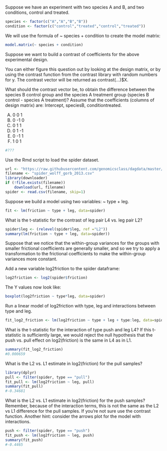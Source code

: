 Suppose we have an experiment with two species A and B, and two conditions, control and treated.



```{r}
species <- factor(c("A","A","B","B"))
condition <- factor(c("control","treated","control","treated"))
```
We will use the formula of ~ species + condition to create the model matrix:
```{r}
model.matrix(~ species + condition)
```


Suppose we want to build a contrast of coefficients for the above experimental design.

You can either figure this question out by looking at the design matrix, or by using the contrast function from the contrast library with random numbers for y. The contrast vector will be returned as contrast(...)$X.

What should the contrast vector be, to obtain the difference between the species B control group and the species A treatment group (species B control - species A treatment)? Assume that the coefficients (columns of design matrix) are: Intercept, speciesB, conditiontreated.

A) 0 0 1
B) 0 -1 0
C) 0 1 1
D) 0 1 -1
E) 0 -1 1
F) 1 0 1
```{r}
#???
```


Use the Rmd script to load the spider dataset.
```{r}
url <- "https://raw.githubusercontent.com/genomicsclass/dagdata/master/inst/extdata/spider_wolff_gorb_2013.csv"
filename <- "spider_wolff_gorb_2013.csv"
library(downloader)
if (!file.exists(filename))
    download(url, filename)
spider <- read.csv(filename, skip=1)
```

Suppose we build a model using two variables: ~ type + leg.
```{r}
fit <- lm(friction ~ type + leg, data=spider)
```


What is the t-statistic for the contrast of leg pair L4 vs. leg pair L2?
```{r}
spider$leg <- (relevel(spider$leg, ref ="L2"))
summary(lm(friction ~ type + leg, data=spider))
```



Suppose that we notice that the within-group variances for the groups with smaller frictional coefficients are generally smaller, and so we try to apply a transformation to the frictional coefficients to make the within-group variances more constant.

Add a new variable log2friction to the spider dataframe:


```{r}
log2friction <- log2(spider$friction)
```

The Y values now look like:


```{r}
boxplot(log2friction ~ type*leg, data=spider)
```

Run a linear model of log2friction with type, leg and interactions between type and leg.
```{r}
fit_log2_friction <- lm(log2friction ~ type + leg + type:leg, data=spider)

```


What is the t-statistic for the interaction of type push and leg L4? If this t-statistic is sufficiently large, we would reject the null hypothesis that the push vs. pull effect on log2(friction) is the same in L4 as in L1.
```{r}
summary(fit_log2_friction)
#0.000659
```

What is the L2 vs. L1 estimate in log2(friction) for the pull samples?
```{r}
library(dplyr)
pull <- filter(spider, type == "pull")
fit_pull <- lm(log2friction ~ leg, pull)
summary(fit_pull)
#-0.34681
```


What is the L2 vs. L1 estimate in log2(friction) for the push samples? Remember, because of the interaction terms, this is not the same as the L2 vs L1 difference for the pull samples. If you’re not sure use the contrast function. Another hint: consider the arrows plot for the model with interactions.
```{r}
push <- filter(spider, type == "push")
fit_push <- lm(log2friction ~ leg, push)
summary(fit_push)
#-0.4465
```



